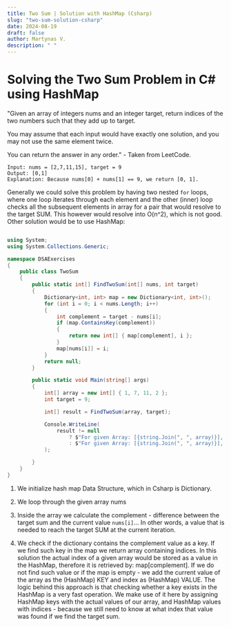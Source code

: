 ```yaml
---
title: Two Sum | Solution with HashMap (Csharp)
slug: "two-sum-solution-csharp"
date: 2024-08-19
draft: false
author: Martynas V.
description: " "
---
```


# Solving the Two Sum Problem in C# using HashMap

"Given an array of integers nums and an integer target, return indices of the two numbers such that they add up to target.

You may assume that each input would have exactly one solution, and you may not use the same element twice.

You can return the answer in any order." - Taken from LeetCode.

```
Input: nums = [2,7,11,15], target = 9
Output: [0,1]
Explanation: Because nums[0] + nums[1] == 9, we return [0, 1].
```

Generally we could solve this problem by having two nested `for` loops, 
where one loop iterates through each element and the other (inner) loop checks 
all the subsequent elements in array for a pair that would resolve to the target SUM. 
This however would resolve into O(n^2), which is not good. Other solution would be to use HashMap:

```csharp

using System;
using System.Collections.Generic;

namespace DSAExercises
{
    public class TwoSum
    {
        public static int[] FindTwoSum(int[] nums, int target)
        {
            Dictionary<int, int> map = new Dictionary<int, int>();
            for (int i = 0; i < nums.Length; i++)
            {
                int complement = target - nums[i];
                if (map.ContainsKey(complement))
                {
                    return new int[] { map[complement], i };
                }
                map[nums[i]] = i;
            }
            return null;
        }

        public static void Main(string[] args)
        {
            int[] array = new int[] { 1, 7, 11, 2 };
            int target = 9;

            int[] result = FindTwoSum(array, target);

            Console.WriteLine(
                result != null
                    ? $"For given Array: [{string.Join(", ", array)}], Target: {target}, Result (Indices) for TwoSum: [{result[0]}, {result[1]}]"
                    : $"For given Array: [{string.Join(", ", array)}], Target: {target}, No solution found."
            );

        }
    }
}

```


1. We initialize hash map Data Structure, which in Csharp is Dictionary. 

2. We loop through the given array nums

3. Inside the array we calculate the complement - 
difference between the target sum and the current value `nums[i]`... 
In other words, a value that is needed 
to reach the target SUM at the current iteration. 

4. We check if the dictionary contains the complement value as a key.
If we find such key in the map we return array containing indices. 
In this solution the actual index of a given array would be stored 
as a value in the HashMap, 
therefore it is retrieved by: map[complement]. 
If we do not find such value or if the map is empty - we add the current value of the array 
as the (HashMap) KEY and index as (HashMap) VALUE. 
The logic behind this approach is that checking whether 
a key exists in the HashMap is a very fast operation. We make use of it here by 
assigning HashMap keys with the actual values of our 
array, and HashMap values with indices - because we still 
need to know at what index that value was found if we find the target sum.

